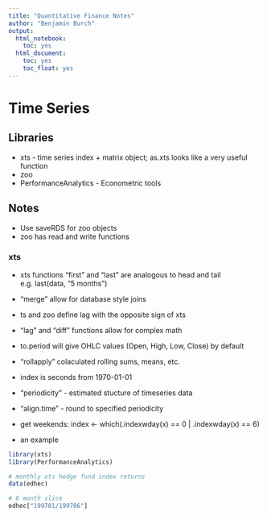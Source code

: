```yaml
---
title: "Quantitative Finance Notes"
author: "Benjamin Burch"
output:
  html_notebook: 
    toc: yes
  html_document:
    toc: yes
    toc_float: yes
---
```


# Time Series

## Libraries

* xts - time series index + matrix object; as.xts looks like a very useful function
* zoo
* PerformanceAnalytics - Econometric tools

## Notes

* Use saveRDS for zoo objects
* zoo has read and write functions

### xts

* xts functions "first" and "last" are analogous to head and tail e.g. last(data, "5 months")
* "merge" allow for database style joins
* ts and zoo define lag with the opposite sign of xts
* "lag" and "diff" functions allow for complex math
* to.period will give OHLC values (Open, High, Low, Close) by default
* "rollapply" colaculated rolling sums, means, etc.
* index is seconds from 1970-01-01
* "periodicity" - estimated stucture of timeseries data
* "align.time" - round to specified periodicity
* get weekends: index <- which(.indexwday(x) == 0 | .indexwday(x) == 6)

* an example
```r
library(xts)
library(PerformanceAnalytics)

# monthly xts hedge fund index returns
data(edhec)

# 6 month slice
edhec["199701/199706"]

```